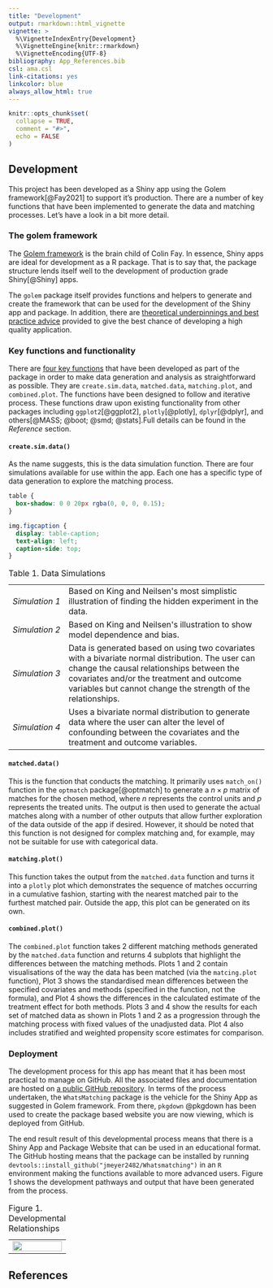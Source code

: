 ```yaml
---
title: "Development"
output: rmarkdown::html_vignette
vignette: >
  %\VignetteIndexEntry{Development}
  %\VignetteEngine{knitr::rmarkdown}
  %\VignetteEncoding{UTF-8}
bibliography: App_References.bib
csl: ama.csl
link-citations: yes
linkcolor: blue
always_allow_html: true
---
```


```r
knitr::opts_chunk$set(
  collapse = TRUE,
  comment = "#>",
  echo = FALSE
)
```

```{=html}
<script src="https://kit.fontawesome.com/e10eea7053.js" crossorigin="anonymous"></script>
```
## Development

This project has been developed as a Shiny app using the Golem framework[@Fay2021] to support it's production. There are a number of key functions that have been implemented to generate the data and matching processes. Let's have a look in a bit more detail.

### The golem framework

The <a href="https://golemverse.org/" target="_blank">Golem framework</a> is the brain child of Colin Fay. In essence, Shiny apps are ideal for development as a R package. That is to say that, the package structure lends itself well to the development of production grade Shiny[@Shiny] apps.

The `golem` package itself provides functions and helpers to generate and create the framework that can be used for the development of the Shiny app and package. In addition, there are <a href="https://engineering-shiny.org/" target="_blank"> theoretical underpinnings and best practice advice</a> provided to give the best chance of developing a high quality application.

### Key functions and functionality

There are <a href="https://jmeyer2482.github.io/WhatsMatching/reference/index.html" target="_blank">four key functions</a> that have been developed as part of the package in order to make data generation and analysis as straightforward as possible. They are `create.sim.data`, `matched.data`, `matching.plot`, and `combined.plot`. The functions have been designed to follow and iterative process. These functions draw upon existing functionality from other packages including `ggplot2`[@ggplot2], `plotly`[@plotly], `dplyr`[@dplyr], and others[@MASS; @boot; @smd; @stats].Full details can be found in the *Reference* section.
 

#### `create.sim.data()`

As the name suggests, this is the data simulation function. There are four simulations available for use within the app. Each one has a specific type of data generation to explore the matching process.

```css

table {
  box-shadow: 0 0 20px rgba(0, 0, 0, 0.15);
}

img.figcaption {
  display: table-caption;
  text-align: left;
  caption-side: top;
}


```

```{=html}
<table style="border: none;">
  <caption style="text-align:left; caption-side:top;">Table 1. Data Simulations</caption>
  <tr>
  	<td style="white-space: nowrap;"><em>Simulation 1</em></td>
    <td>Based on King and Neilsen's most simplistic illustration of finding the hidden experiment in the data.</td>
  </tr>
  <tr>
  	<td style="white-space: nowrap;"><em>Simulation 2</em></td> 
    <td>Based on King and Neilsen's illustration to show model dependence and bias.</td>
  </tr>
  <tr>
    <td style="white-space: nowrap;"><em>Simulation 3</em></td>
    <td>Data is generated based on using two covariates with a bivariate normal distribution. The user can change the causal relationships between the covariates and/or the treatment and outcome variables but cannot change the strength of the relationships.<br></td>
  <tr>
  	<td style="white-space: nowrap;"><em>Simulation 4</em></td>
    <td>Uses a bivariate normal distribution to generate data where the user can alter the level of confounding between the covariates and the treatment and outcome variables.</td>
  </tr>
</table>
```
#### `matched.data()`

This is the function that conducts the matching. It primarily uses `match_on()` function in the `optmatch` package[@optmatch] to generate a $n \times p$ matrix of matches for the chosen method, where $n$ represents the control units and $p$ represents the treated units. The output is then used to generate the actual matches along with a number of other outputs that allow further exploration of the data outside of the app if desired. However, it should be noted that this function is not designed for complex matching and, for example, may not be suitable for use with categorical data.

#### `matching.plot()`

This function takes the output from the `matched.data` function and turns it into a `plotly` plot which demonstrates the sequence of matches occurring in a cumulative fashion, starting with the nearest matched pair to the furthest matched pair. Outside the app, this plot can be generated on its own.

#### `combined.plot()`

The `combined.plot` function takes 2 different matching methods generated by the `matched.data` function and returns 4 subplots that highlight the differences between the matching methods. Plots 1 and 2 contain visualisations of the way the data has been matched (via the `matcing.plot` function), Plot 3 shows the standardised mean differences between the specified covariates and methods (specified in the function, not the formula), and Plot 4 shows the differences in the calculated estimate of the treatment effect for both methods. Plots 3 and 4 show the results for each set of matched data as shown in Plots 1 and 2 as a progression through the matching process with fixed values of the unadjusted data. Plot 4 also includes stratified and weighted propensity score estimates for comparison.

### Deployment

The development process for this app has meant that it has been most practical to manage on GitHub. All the associated files and documentation are hosted on <a href="https://github.com/jmeyer2482/WhatsMatching" target="_blank">a public GitHub repository</a>. In terms of the process undertaken, the `WhatsMatching` package is the vehicle for the Shiny App as suggested in Golem framework. From there, `pkgdown` @pkgdown has been used to create the package based website you are now viewing, which is deployed from GitHub.

The end result result of this developmental process means that there is a Shiny App and Package Website that can be used in an educational format. The GitHub hosting means that the package can be installed by running `devtools::install_github("jmeyer2482/Whatsmatching")` in an `R` environment making the functions available to more advanced users. Figure 1 shows the development pathways and output that have been generated from the process.

```{=html}
<table style="border: none;">
  <caption style="text-align:left; caption-side:top;"> Figure 1. Developmental Relationships</caption>
  <tr>
  	  <td style="text-align:center"><img src="../man/figures/dev_pathway.png" border=0 width="100%"> </img></td>
  </tr>
</table>
```

## References

